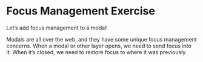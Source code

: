 # Focus Management Exercise

Let’s add focus management to a modal!

Modals are all over the web, and they have some unique focus management concerns. When a modal or other layer opens, we need to send focus into it. When it’s closed, we need to restore focus to where it was previously.

